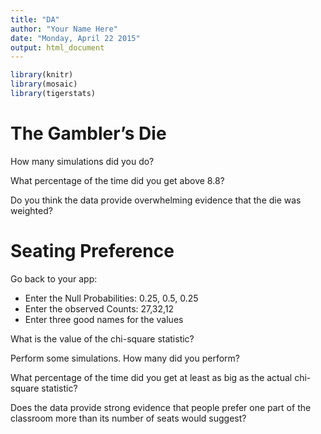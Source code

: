 ```yaml
---
title: "DA"
author: "Your Name Here"
date: "Monday, April 22 2015"
output: html_document
---
```


```r
library(knitr)
library(mosaic)
library(tigerstats)
```

# The Gambler's Die

How many simulations did you do?


What percentage of the time did you get above 8.8?



Do you think the data provide overwhelming evidence that the die was weighted?



# Seating Preference

Go back to your app:

* Enter the Null Probabilities: 0.25, 0.5, 0.25
* Enter the observed Counts: 27,32,12
* Enter three good names for the values

What is the value of the chi-square statistic?


Perform some simulations. How many did you perform?


What percentage of the time did you get at least as big as the actual chi-square statistic?


Does the data provide strong evidence that people prefer one part of the classroom more than its number of seats would suggest?


